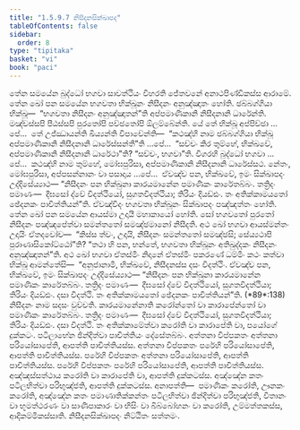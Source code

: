 ```yaml
---
title: "1.5.9.7 නිසීදනසික්ඛාපද"
tableOfContents: false
sidebar:
  order: 8
type: "tipitaka"
basket: "vi"
book: "paci"
---
```



<DynamicBreadcrumb />

<Division number="531" book="paci">

<Paragraph number="1555" book="paci">
තේන සමයේන බුද්ධෝ භගවා සාවත්ථියං විහරති ජේතවනේ අනාථපිණ්ඩිකස්ස ආරාමේ. තේන ඛෝ පන සමයේන භගවතා භික්ඛූනං නිසීදනං අනුඤ්ඤාතං හෝති. ඡබ්බග්ගියා භික්ඛූ—  “භගවතා නිසීදනං අනුඤ්ඤාතන්”ති අප්පමාණිකානි නිසීදනානි ධාරේන්ති. මඤ්චස්සපි පීඨස්සපි පුරතෝපි පච්ඡතෝපි ඕලම්බේන්ති.
</Paragraph>

<Paragraph number="1556" book="paci">
යේ තේ භික්ඛූ අප්පිච්ඡා …පේ…  තේ උජ්ඣායන්ති ඛිය්‍යන්ති විපාචේන්ති—  “කථඤ්හි නාම ඡබ්බග්ගියා භික්ඛූ අප්පමාණිකානි නිසීදනානි ධාරේස්සන්තී”ති …පේ…  “සච්චං කිර තුම්හේ, භික්ඛවේ, අප්පමාණිකානි නිසීදනානි ධාරේථා”ති? “සච්චං, භගවා”ති. විගරහි බුද්ධෝ භගවා …පේ…  කථඤ්හි නාම තුම්හේ, මෝඝපුරිසා, අප්පමාණිකානි නිසීදනානි ධාරේස්සථ. නේතං, මෝඝපුරිසා, අප්පසන්නානං වා පසාදාය …පේ…  ඒවඤ්ච පන, භික්ඛවේ, ඉමං සික්ඛාපදං උද්දිසේය්‍යාථ—
</Paragraph>

<Paragraph number="1557" book="paci">
<Emphasis>“නිසීදනං පන භික්ඛුනා කාරයමානේන පමාණිකං කාරේතබ්බං. තත්‍රිදං පමාණං—  දීඝසෝ ද්වේ විදත්ථියෝ, සුගතවිදත්ථියා; තිරියං දියඩ්ඪං. තං අතික්කාමයතෝ ඡේදනකං පාචිත්තියන්”</Emphasis>ති.
</Paragraph>

<Paragraph number="1558" book="paci">
ඒවඤ්චිදං භගවතා භික්ඛූනං සික්ඛාපදං පඤ්ඤත්තං හෝති.
</Paragraph>

</Division>
<Division number="532" book="paci">

<Paragraph number="1559" book="paci">
තේන ඛෝ පන සමයේන ආයස්මා උදායී මහාකායෝ හෝති. සෝ භගවතෝ පුරතෝ නිසීදනං පඤ්ඤපේත්වා සමන්තතෝ සමඤ්ඡමානෝ නිසීදති. අථ ඛෝ භගවා ආයස්මන්තං උදායිං ඒතදවෝච—  “කිස්ස ත්වං, උදායි, නිසීදනං සමන්තතෝ සමඤ්ඡසි; සේය්‍යථාපි පුරාණාසිකෝට්ඨෝ”ති? “තථා හි පන, භන්තේ, භගවතා භික්ඛූනං අතිඛුද්දකං නිසීදනං අනුඤ්ඤාතන්”ති. අථ ඛෝ භගවා ඒතස්මිං නිදානේ ඒතස්මිං පකරණේ ධම්මිං කථං කත්වා භික්ඛූ ආමන්තේසි—  “අනුජානාමි, භික්ඛවේ, නිසීදනස්ස දසං විදත්ථිං. ඒවඤ්ච පන, භික්ඛවේ, ඉමං සික්ඛාපදං උද්දිසේය්‍යාථ—
</Paragraph>

</Division>
<Division number="533" book="paci">

<Paragraph number="1560" book="paci">
<Emphasis>“නිසීදනං පන භික්ඛුනා කාරයමානේන පමාණිකං කාරේතබ්බං. තත්‍රිදං පමාණං—  දීඝසෝ ද්වේ විදත්ථියෝ, සුගතවිදත්ථියා; තිරියං දියඩ්ඪං. දසා විදත්ථි. තං අතික්කාමයතෝ ඡේදනකං පාචිත්තියන්”</Emphasis>ති. (*89*:<Emphasis>138</Emphasis>)
</Paragraph>

</Division>
<Division number="534" book="paci">

<Paragraph number="1561" book="paci">
<Emphasis>නිසීදනං</Emphasis> නාම සදසං වුච්චති.
</Paragraph>

<Paragraph number="1562" book="paci">
<Emphasis>කාරයමානේනා</Emphasis>ති කරෝන්තෝ වා කාරාපේන්තෝ වා පමාණිකං කාරේතබ්බං. තත්‍රිදං පමාණං—  දීඝසෝ ද්වේ විදත්ථියෝ, සුගතවිදත්ථියා; තිරියං දියඩ්ඪං. දසා විදත්ථි. තං අතික්කාමේත්වා කරෝති වා කාරාපේති වා, පයෝගේ දුක්කටං. පටිලාභේන ඡින්දිත්වා පාචිත්තියං දේසේතබ්බං.
</Paragraph>

</Division>
<Division number="535" book="paci">

<Paragraph number="1563" book="paci">
අත්තනා විප්පකතං අත්තනා පරියෝසාපේති, ආපත්ති පාචිත්තියස්ස. අත්තනා විප්පකතං පරේහි පරියෝසාපේති, ආපත්ති පාචිත්තියස්ස. පරේහි විප්පකතං අත්තනා පරියෝසාපේති, ආපත්ති පාචිත්තියස්ස. පරේහි විප්පකතං පරේහි පරියෝසාපේති, ආපත්ති පාචිත්තියස්ස.
</Paragraph>

<Paragraph number="1564" book="paci">
අඤ්ඤස්සත්ථාය කරෝති වා කාරාපේති වා, ආපත්ති දුක්කටස්ස. අඤ්ඤේන කතං පටිලභිත්වා පරිභුඤ්ජති, ආපත්ති දුක්කටස්ස.
</Paragraph>

</Division>
<Division number="536" book="paci">

<Paragraph number="1565" book="paci">
අනාපත්ති—  පමාණිකං කරෝති, ඌනකං කරෝති, අඤ්ඤේන කතං පමාණාතික්කන්තං පටිලභිත්වා ඡින්දිත්වා පරිභුඤ්ජති, විතානං වා භූමත්ථරණං වා සාණිපාකාරං වා භිසිං වා බිබ්බෝහනං වා කරෝති, උම්මත්තකස්ස, ආදිකම්මිකස්සාති.

</Paragraph>
</Division>

<Paragraph number="1566" type="center" book="paci">
නිසීදනසික්ඛාපදං නිට්ඨිතං සත්තමං.
</Paragraph>